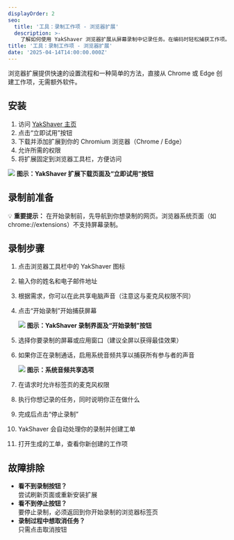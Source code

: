 ```yaml
---
displayOrder: 2
seo:
  title: '工具：录制工作项 - 浏览器扩展'
  description: >-
    了解如何使用 YakShaver 浏览器扩展从屏幕录制中记录任务。在编码时轻松捕获工作项。
title: '工具：录制工作项 - 浏览器扩展'
date: '2025-04-14T14:00:00.000Z'
---
```


浏览器扩展提供快速的设置流程和一种简单的方法，直接从 Chrome 或 Edge 创建工作项，无需额外软件。

## 安装

1. 访问 [YakShaver 主页](https://yakshaver.cn)
2. 点击“立即试用”按钮
3. 下载并添加扩展到你的 Chromium 浏览器（Chrome / Edge）
4. 允许所需的权限
5. 将扩展固定到浏览器工具栏，方便访问

![](/YakShaver/Docs/Try-it-now.png)
**图示：YakShaver 扩展下载页面及“立即试用”按钮**

## 录制前准备

💡 **重要提示：** 在开始录制前，先导航到你想录制的网页。浏览器系统页面（如 chrome://extensions）不支持屏幕录制。

## 录制步骤

1. 点击浏览器工具栏中的 YakShaver 图标
2. 输入你的姓名和电子邮件地址
3. 根据需求，你可以在此共享电脑声音（注意这与麦克风权限不同）
4. 点击“开始录制”开始捕获屏幕

   ![](/YakShaver/Docs/Start-Recording.png)
   **图示：YakShaver 录制界面及“开始录制”按钮**
5. 选择你要录制的屏幕或应用窗口（建议全屏以获得最佳效果）
6. 如果你正在录制通话，启用系统音频共享以捕获所有参与者的声音

   ![](/YakShaver/Docs/Computer-audio.png)
   **图示：系统音频共享选项**
7. 在请求时允许标签页的麦克风权限
8. 执行你想记录的任务，同时说明你正在做什么
9. 完成后点击“停止录制”
10. YakShaver 会自动处理你的录制并创建工单
11. 打开生成的工单，查看你新创建的工作项

## 故障排除

* **看不到录制按钮？**\
  尝试刷新页面或重新安装扩展
* **看不到停止按钮？**\
  要停止录制，必须返回到你开始录制的浏览器标签页
* **录制过程中想取消任务？**\
  只需点击取消按钮
